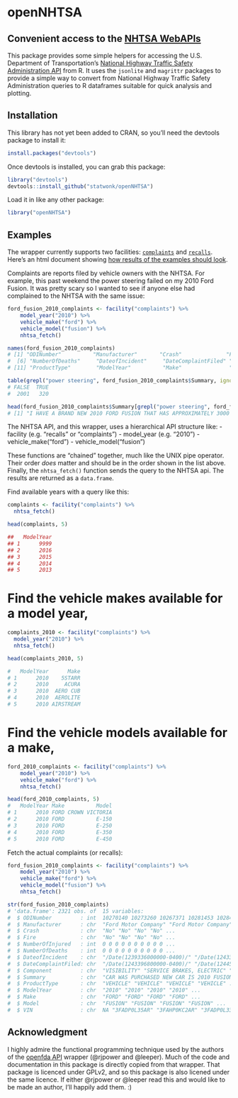 # openNHTSA
## Convenient access to the [NHTSA WebAPIs](http://www.nhtsa.gov/webapi/Default.aspx?Recalls/API/83)

This package provides some simple helpers for accessing the U.S. Department of Transportation's [National Highway Traffic Safety Administration API](http://www.nhtsa.gov/webapi/Default.aspx?Recalls/API/83)
from R.  It uses the `jsonlite` and `magrittr` packages to provide a simple way to convert from National Highway Traffic Safety Administration queries to R dataframes suitable for quick analysis and plotting.

## Installation

This library has not yet been added to CRAN, so you'll need the devtools
package to install it:

```R
install.packages("devtools")
````

Once devtools is installed, you can grab this package:

```R
library("devtools")
devtools::install_github("statwonk/openNHTSA")
```

Load it in like any other package:

```r
library("openNHTSA")
```

## Examples

The wrapper currently supports two facilities: [`complaints`](http://www.nhtsa.gov/webapi/Default.aspx?Complaints/Metadata/81) and [`recalls`](http://www.nhtsa.gov/webapi/Default.aspx?Recalls/Metadata/83). Here's an html document showing [how results of the examples should look](https://github.com/statwonk/openNHTSA/blob/master/README.Rmd).

Complaints are reports filed by vehicle owners with the NHTSA. For example, this past weekend the power steering failed on my 2010 Ford Fusion. It was pretty scary so I wanted to see if anyone else had complained to the NHTSA with the same issue:

```r
ford_fusion_2010_complaints <- facility("complaints") %>%
    model_year("2010") %>%
    vehicle_make("ford") %>%
    vehicle_model("fusion") %>%
    nhtsa_fetch()

names(ford_fusion_2010_complaints)
# [1] "ODINumber"          "Manufacturer"       "Crash"              "Fire"               "NumberOfInjured"
#  [6] "NumberOfDeaths"     "DateofIncident"     "DateComplaintFiled" "Component"          "Summary"
# [11] "ProductType"        "ModelYear"          "Make"               "Model"              "VIN"

table(grepl("power steering", ford_fusion_2010_complaints$Summary, ignore.case = TRUE))
# FALSE  TRUE 
#  2001   320

head(ford_fusion_2010_complaints$Summary[grepl("power steering", ford_fusion_2010_complaints$Summary, ignore.case = TRUE)], 1)
# [1] "I HAVE A BRAND NEW 2010 FORD FUSION THAT HAS APPROXIMATELY 3000 MILES ON IT.  I HAD A BAD EXPERIENCE WHERE THE POWER STEERING SUDDENLY STOPPED WORKING WHILE PULLING MY CAR OUT OF A PARKING GARAGE.  THE VEHICLE CONSOLE DISPLAY SHOWED A 'POWER STEERING ASSIST FAILURE' MESSAGE.  I PULLED MY CAR OVER TO THE SIDE WITH CONSIDERABLE EFFORT AND SHUT THE IGNITION OFF.  AFTER A FEW MINUTES WAIT, I RESTARTED THE CAR AND EVERYTHING WAS NORMAL.  WITHIN A FEW MINUTES, A LESS THAN A MILE TRAVELED, THE SAME FAILURE OCCURRED AND THE SAME MESSAGE WAS DISPLAYED WHILE IN A ROUND-ABOUT.  I AGAIN PULLED MY CAR OVER AND SHUT IT OFF.  IT AGAIN RESTARTED AND STEERED FINE AND I DROVE IMMEDIATELY TO MY DEALERSHIP.  THE DEALERSHIP READ THE CODE, CLEARED IT AND INFORMED ME THAT THEY COULD NOT GET THE VEHICLE TO REPRODUCE THE PROBLEM.  THIS IS A VERY SCARY ISSUE AND NO COMPONENTS WERE REPLACED.  I AM A PRIOR OWNER OF A CHEVROLET COBALT AND I AM FAMILIAR WITH THEIR RECALL FOR THE ELECTRIC ASSIST.  MY COBALT DID NOT FAIL, BUT THEY REPLACED THE ASSIST MOTOR UNDER RECALL.  I DID NOT REALIZE THAT THE FORD FUSION NOW HAS ELECTRIC ASSIST.  ARE OTHER FUSION OWNERS HAVING INTERMITTENT FAILURES WITH THEIR STEERING? *TR"
```

The NHTSA API, and this wrapper, uses a hierarchical API structure like:
  -  facility (e.g. "recalls" or "complaints")
  -  model_year (e.g. "2010")
  -  vehicle_make("ford")
  -  vehicle_model("fusion")

These functions are "chained" together, much like the UNIX pipe operator. Their order _does_ matter and should be in the order shown in the list above. Finally, the `nhtsa_fetch()` function sends the query to the NHTSA api. The results are returned as a `data.frame`.

Find available years with a query like this:

```r
complaints <- facility("complaints") %>%
  nhtsa_fetch()

head(complaints, 5)

##   ModelYear
## 1      9999
## 2      2016
## 3      2015
## 4      2014
## 5      2013
```

# Find the vehicle makes available for a model year,

```r
complaints_2010 <- facility("complaints") %>%
  model_year("2010") %>%
  nhtsa_fetch()

head(complaints_2010, 5)

#   ModelYear      Make
# 1      2010    5STARR
# 2      2010     ACURA
# 3      2010  AERO CUB
# 4      2010  AEROLITE
# 5      2010 AIRSTREAM
```

# Find the vehicle models available for a make,

```r
ford_2010_complaints <- facility("complaints") %>%
    model_year("2010") %>%
    vehicle_make("ford") %>%
    nhtsa_fetch()

head(ford_2010_complaints, 5)
#   ModelYear Make          Model
# 1      2010 FORD CROWN VICTORIA
# 2      2010 FORD          E-150
# 3      2010 FORD          E-250
# 4      2010 FORD          E-350
# 5      2010 FORD          E-450
```

Fetch the actual complaints (or recalls):

```r
ford_fusion_2010_complaints <- facility("complaints") %>%
    model_year("2010") %>%
    vehicle_make("ford") %>%
    vehicle_model("fusion") %>%
    nhtsa_fetch()

str(ford_fusion_2010_complaints)
# 'data.frame':	2321 obs. of  15 variables:
#  $ ODINumber         : int  10270140 10273260 10267371 10281453 10284037 10285614 10287396 10294648 10296446 10299496 ...
#  $ Manufacturer      : chr  "Ford Motor Company" "Ford Motor Company" "Ford Motor Company" "Ford Motor Company" ...
#  $ Crash             : chr  "No" "No" "No" "No" ...
#  $ Fire              : chr  "No" "No" "No" "No" ...
#  $ NumberOfInjured   : int  0 0 0 0 0 0 0 0 0 0 ...
#  $ NumberOfDeaths    : int  0 0 0 0 0 0 0 0 0 0 ...
#  $ DateofIncident    : chr  "/Date(1239336000000-0400)/" "/Date(1243396800000-0400)/" "/Date(1240804800000-0400)/" "/Date(1244692800000-0400)/" ...
#  $ DateComplaintFiled: chr  "/Date(1243396800000-0400)/" "/Date(1244520000000-0400)/" "/Date(1241064000000-0400)/" "/Date(1251000000000-0400)/" ...
#  $ Component         : chr  "VISIBILITY" "SERVICE BRAKES, ELECTRIC" "VISIBILITY:WINDSHIELD" "LATCHES/LOCKS/LINKAGES" ...
#  $ Summary           : chr  "CAR WAS PURCHASED NEW CAR IS 2010 FUSION HYBRID. NOTICED CRACK IN WINDSHIELD STARTING UNDER REARVIEW MIRROR DO WEST FOR APPROX "| __truncated__ "I BOUGHT A 2010 FORD FUSION HYBRID ON MAY 23, 2009 FROM CROWN FORD OF FAYETTEVILLE, NC.   ON MAY 27, WHILE DRIVING DOWN THE ROA"| __truncated__ "TL*THE CONTACT OWNS A 2010 FORD FUSION SPORT. THE CONTACT STATED THAT THE WINDSHIELD CONTAINED A STRESS CRACK DUE TO THE HEAT. "| __truncated__ "THE HOOD ON MY 2010 FORD FUSION HYBRID UNLATCHES ITSELF AT INTERSTATE HIGHWAY SPEED. THE SAFETY CATCH HAS SUCCESSFULLY RESTRAIN"| __truncated__ ...
#  $ ProductType       : chr  "VEHICLE" "VEHICLE" "VEHICLE" "VEHICLE" ...
#  $ ModelYear         : chr  "2010" "2010" "2010" "2010" ...
#  $ Make              : chr  "FORD" "FORD" "FORD" "FORD" ...
#  $ Model             : chr  "FUSION" "FUSION" "FUSION" "FUSION" ...
#  $ VIN               : chr  NA "3FADP0L35AR" "3FAHP0KC2AR" "3FADP0L33AR" ...
```

## Acknowledgment
I highly admire the functional programming technique used by the authors of the [openfda API](https://github.com/rOpenHealth/openfda) wrapper (@rjpower and @leeper). Much of the code and documentation in this package is directly copied from that wrapper. That package is licenced under GPLv2, and so this package is also licened under the same licence. If either @rjpower or @leeper read this and would like to be made an author, I'll happily add them. :)
